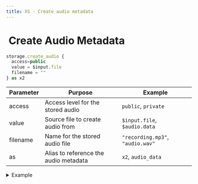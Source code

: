 ```yaml
---
title: XS - Create audio metadata
---
```


# <img src="../assets/docuBadge (11).png" alt="" data-size="line"> Create Audio Metadata <a href="#xs-createaudio" id="xs-createaudio"></a>

```javascript
storage.create_audio {
  access=public 
  value = $input.file
  filename = ""
} as x2
```

| Parameter | Purpose                               | Example                          |
| --------- | ------------------------------------- | -------------------------------- |
| access    | Access level for the stored audio     | `public`, `private`              |
| value     | Source file to create audio from      | `$input.file`, `$audio.data`     |
| filename  | Name for the stored audio file        | `"recording.mp3"`, `"audio.wav"` |
| as        | Alias to reference the audio metadata | `x2`, `audio_data`               |

<details>

<summary>Example</summary>

```javascript
storage.create_audio access=public {
  value = $input.audio_upload
  filename = "audio_"|add:$timestamp|add:".mp3"
} as uploaded_audio
```

* Creates metadata for audio file

</details>
